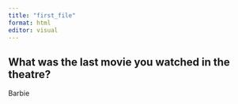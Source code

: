 ```yaml
---
title: "first_file"
format: html
editor: visual
---
```


## What was the last movie you watched in the theatre?

Barbie

## 
